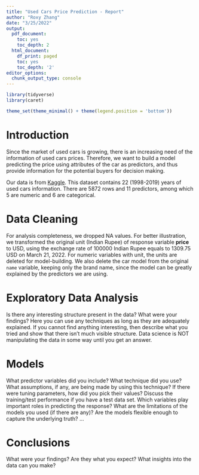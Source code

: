 ```yaml
---
title: "Used Cars Price Prediction - Report"
author: "Roxy Zhang"
date: "3/25/2022"
output:
  pdf_document:
    toc: yes
    toc_depth: 2
  html_document:
    df_print: paged
    toc: yes
    toc_depth: '2'
editor_options: 
  chunk_output_type: console
---
```


\newpage

```r
library(tidyverse)
library(caret)

theme_set(theme_minimal() + theme(legend.position = 'bottom'))
```


# Introduction

Since the market of used cars is growing, there is an increasing need of the information of used cars prices. Therefore, we want to build a model predicting the price using attributes of the car as predictors, and thus provide information for the potential buyers for decision making.  

Our data is from [Kaggle](https://www.kaggle.com/code/kuanghiu/used-cars-price-prediction). This dataset contains 22 (1998-2019) years of used cars information. There are 5872 rows and 11 predictors, among which 5 are numeric and 6 are categorical.  


# Data Cleaning

For analysis completeness, we dropped NA values. For better illustration, we transformed the original unit (Indian Rupee) of response variable **price** to USD, using the exchange rate of 100000 Indian Rupee equals to 1309.75 USD on March 21, 2022. For numeric variables with unit, the units are deleted for model-building. We also delete the car model from the original `name` variable, keeping only the brand name, since the model can be greatly explained by the predictors we are using.
 

# Exploratory Data Analysis

Is there any interesting structure present in the data?
What were your findings?
Here you can use any techniques as long as they are adequately explained. If you cannot find anything interesting, then describe what you tried and show that there isn’t much visible structure. Data science is NOT manipulating the data in some way until you get an answer.

 

# Models

What predictor variables did you include?
What technique did you use? What assumptions, if any, are being made by using this technique?
If there were tuning parameters, how did you pick their values?
Discuss the training/test performance if you have a test data set.
Which variables play important roles in predicting the response?
What are the limitations of the models you used (if there are any)? Are the models flexible enough to capture the underlying truth?
...
 

# Conclusions

What were your findings? Are they what you expect? What insights into the data can you make?
